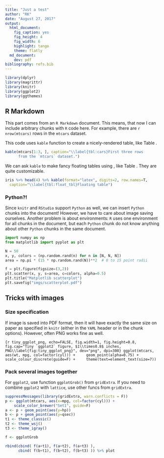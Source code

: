 ```yaml
---
title: "Just a test"
author: "RK"
date: "August 27, 2017"
output:
  html_document:
    fig_caption: yes
    fig_height: 4
    fig_width: 6
    highlight: tango
    theme: flatly
  md_document:
    dev: pdf
bibliography: refs.bib
---
```


```r
library(dplyr)
library(magrittr)
library(knitr)
library(ggplot2)
library(ggthemes)
```

## R Markdown

This part comes from an `R Markdown` document. This means, that now I can
include arbitrary chunks with `R` code here. For example, there are
`r nrow(mtcars)` rows in the `mtcars` dataset.

This code uses `kable` function to create a nicely-rendered table, like
Table \ref{tbl:cars}.

```r
kable(mtcars[1:3, ], caption="\\label{tbl:cars}First three rows
      from the `mtcars` dataset.")
```

We can ask `kable` to make fancy floating tables using \LaTeX{}, like Table
\ref{tbl:float_tbl}. They are quite customizable.

```r
iris %>% head(4) %>% kable(format="latex", digits=2, row.names=T,
  caption="\\label{tbl:float_tbl}Floating table")
```

### Python?!

\begin{wrapfigure}[6]{r}{40mm}
  \hfill\includegraphics[width=35mm]
    {imgs/scatterplot.pdf}
\end{wrapfigure}

Since `knitr` and `RStudio` support `Python` as well, we can insert `Python`
chunks into the document! However, we have to care about image saving ourselves.
Another problem is about environments: `R` uses one environment for all chunks
in the document, but each `Python` chunk do not know anything about other
`Python` chunks in the same document.

```python
import numpy as np
from matplotlib import pyplot as plt

N = 50
x, y, colors = (np.random.rand(n) for n in [N, N, N])
area = np.pi * (15 * np.random.rand(N))**2  # 0 to 15 point radii

f = plt.figure(figsize=(3,2))
plt.scatter(x, y, s=area, c=colors, alpha=0.5)
plt.title("Matplotlib scatterplot")
plt.savefig("imgs/scatterplot.pdf")
```

## Tricks with images

### Size specification

If image is saved into PDF format, then it will have exactly the same size on
paper as specified in `knitr` (either in the `YAML` header or in the chunk
options). However, often PNG works fine as well.

```{r tiny_ggplot_png, echo=FALSE, fig.width=1, fig.height=0.8, fig.cap="Tiny `ggplot2` figure, $1\\times0.8$ inches, PNG\\label{fig:tiny_ggplot_png}", dev="png", dpi=300}
ggplot(mtcars, aes(wt, mpg, col=factor(cyl))) +
    geom_point(alpha=0.75) +
    scale_colour_discrete(guide=F) +
    theme(text=element_text(size=7))
```

### Pack several images together

For `ggplot2`, use function `ggplotGrob()` from `gridExtra`. If you need to combine `ggplot2` with `lattice`, use other funcs from `gridExtra`.

```r
suppressMessages(library(gridExtra, warn.conflicts = F))
p <- ggplot(mtcars, aes(x=mpg, col=factor(cyl))) +
    scale_color_brewer("Set1", guide=F)
a <- p + geom_point(aes(y=hp))
b <- p + geom_point(aes(y=qsec))
t1 <- theme_classic()
t2 <- theme_wsj()
t3 <- theme_igray()

f <- ggplotGrob

rbind(cbind( f(a+t1), f(a+t2), f(a+t3) ),
      cbind( f(b+t1), f(b+t2), f(b+t3) )) %>% plot
```



\input{../content/04_pure_latex}


